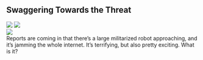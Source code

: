<div className="m-5 p-5 bg-blue-200 rounded-md shadow-sm">

<h2 className="text-2xl font-bold mb-4 text-white">
  Swaggering Towards the Threat
</h2>

<div className="grid grid-rows-1 grid-flow-col gap-4">
  <div className="row-span-3 gap-2">
    <img src="https://mj-gallery.com/52f4ff44-141b-46e7-be29-42d075d581da/grid_0.png" />
    <img
      className="mt-4"
      src="https://mj-gallery.com/c870880d-4c23-4c87-a0d0-7906ae4cda82/grid_0.png"
    />
  </div>
  <div className="col-span-2 ...">
    <img src="https://mj-gallery.com/0d478f75-8e24-45de-a26f-16603827b08d/grid_0.png" />
  </div>
  <div>Reports are coming in that there’s a large militarized robot approaching, and it’s jamming the whole internet. It’s terrifying, but also pretty exciting. What is it?</div>
</div>

</div>
